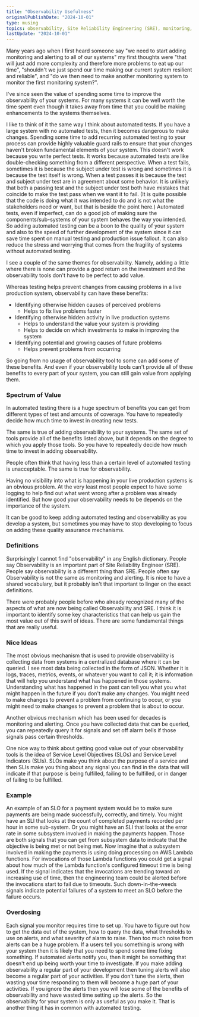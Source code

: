 ```yaml
---
title: "Observability Usefulness"
originalPublishDate: "2024-10-01"
type: musing
topics: observability, Site Reliability Engineering (SRE), monitoring, alerting
lastUpdate: "2024-10-01"
---
```


Many years ago when I first heard someone say "we need to start adding monitoring and alerting to all of our systems" my first thoughts were "that will just add more complexity and therefore more problems to eat up our time", "shouldn't we just spend our time making our current system resilient and reliable", and "do we then need to make another monitoring system to monitor the first monitoring system?".

I've since seen the value of spending some time to improve the observability of your systems. For many systems it can be well worth the time spent even though it takes away from time that you could be making enhancements to the systems themselves.

I like to think of it the same way I think about automated tests. If you have a large system with no automated tests, then it becomes dangerous to make changes. Spending some time to add recurring automated testing to your process can provide highly valuable guard rails to ensure that your changes haven't broken fundamental elements of your system. This doesn't work because you write perfect tests. It works because automated tests are like double-checking something from a different perspective. When a test fails, sometimes it is because the subject under test is wrong and sometimes it is because the test itself is wrong. When a test passes it is because the test and subject under test are in agreement about some behavior. It is unlikely that both a passing test and the subject under test both have mistakes that coincide to make the test pass when we want it to fail. (It is quite possible that the code is doing what it was intended to do and is not what the stakeholders need or want, but that is beside the point here.) Automated tests, even if imperfect, can do a good job of making sure the components/sub-systems of your system behaves the way you intended. So adding automated testing can be a boon to the quality of your system and also to the speed of further development of the system since it can save time spent on manual testing and production issue fallout. It can also reduce the stress and worrying that comes from the fragility of systems without automated testing.

I see a couple of the same themes for observability. Namely, adding a little where there is none can provide a good return on the investment and the observability tools don't have to be perfect to add value.

Whereas testing helps prevent changes from causing problems in a live production system, observability can have these benefits:
- Identifying otherwise hidden causes of perceived problems
  - Helps to fix live problems faster
- Identifying otherwise hidden activity in live production systems
  - Helps to understand the value your system is providing
  - Helps to decide on which investments to make in improving the system
- Identifying potential and growing causes of future problems
  - Helps prevent problems from occurring

So going from no usage of observability tool to some can add some of these benefits. And even if your observability tools can't provide all of these benefits to every part of your system, you can still gain value from applying them.


### Spectrum of Value

In automated testing there is a huge spectrum of benefits you can get from different types of test and amounts of coverage. You have to repeatedly decide how much time to invest in creating new tests.

The same is true of adding observability to your systems. The same set of tools provide all of the benefits listed  above, but it depends on the degree to which you apply those tools. So you have to repeatedly decide how much time to invest in adding observability.

People often think that having less than a certain level of automated testing is unacceptable. The same is true for observability.

Having no visibility into what is happening in your live production systems is an obvious problem. At the very least most people expect to have some logging to help find out what went wrong after a problem was already identified. But how good your observability needs to be depends on the importance of the system.

It can be good to keep adding automated testing and observability as you develop a system, but sometimes you may have to stop developing to focus on adding these quality assurance mechanisms.

### Definitions

Surprisingly I cannot find "observability" in any English dictionary. People say Observability is an important part of Site Reliability Engineer (SRE). People say observability is a different thing than SRE. People often say Observability is not the same as monitoring and alerting. It is nice to have a shared vocabulary, but it probably isn't that important to linger on the exact definitions.

There were probably people before who already recognized many of the aspects of what are now being called Observability and SRE. I think it is important to identify some key characteristics that can help us gain the most value out of this swirl of ideas. There are some fundamental things that are really useful.

### Nice Ideas

The most obvious mechanism that is used to provide observability is collecting data from systems in a centralized database where it can be queried. I see most data being collected in the form of JSON. Whether it is logs, traces, metrics, events, or whatever you want to call it; it is information that will help you understand what has happened in those systems. Understanding what has happened in the past can tell you what you what might happen in the future if you don't make any changes. You might need to make changes to prevent a problem from continuing to occur, or you might need to make changes to prevent a problem that is about to occur.

Another obvious mechanism which has been used for decades is monitoring and alerting. Once you have collected data that can be queried, you can repeatedly query it for signals and set off alarm bells if those signals pass certain thresholds.

One nice way to think about getting good value out of your observability tools is the idea of Service Level Objectives (SLOs) and Service Level Indicators (SLIs). SLOs make you think about the purpose of a service and then SLIs make you thing about any signal you can find in the data that will indicate if that purpose is being fulfilled, failing to be fulfilled, or in danger of failing to be fulfilled.


### Example

An example of an SLO for a payment system would be to make sure payments are being made successfully, correctly, and timely. You might have an SLI that looks at the count of completed payments recorded per hour in some sub-system. Or you might have an SLI that looks at the error rate in some subsystem involved in making the payments happen. Those are both signals that you can get from subsystem data to indicate that the objective is being met or not being met. Now imagine that a subsystem involved in making the payments is using doing processing on AWS Lambda functions. For invocations of those Lambda functions you could get a signal about how much of the Lambda function's configured timeout time is being used. If the signal indicates that the invocations are trending toward an increasing use of time, then the engineering team could be alerted before the invocations start to fail due to timeouts. Such down-in-the-weeds signals indicate potential failures of a system to meet an SLO before the failure occurs.

### Overdosing

Each signal you monitor requires time to set up. You have to figure out how to get the data out of the system, how to query the data, what thresholds to use on alerts, and what severity of alarm to raise. Then too much noise from alerts can be a huge problem. If a users tell you something is wrong with your system then it is likely that you need to spend some time fixing something. If automated alerts notify you, then it might  be something that doesn't end up being worth your time to investigate. If you make adding observability a regular part of your development then tuning alerts will also become a regular part of your activities. If you don't tune the alerts, then wasting your time responding to them will become a huge part of your activities. If you ignore the alerts then you will lose some of the benefits of observability and have wasted time setting up the alerts. So the observability for your system is only as useful as you make it. That is another thing it has in common with automated testing.

